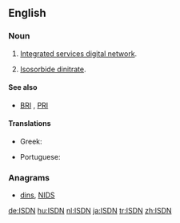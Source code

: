 ==English==

===Noun===
{{en-noun}}

# {{context|telecommunications|initialism|lang=en}} [[integrated services digital network#English|Integrated services digital network]].
# {{context|chemistry|initialism|lang=en}} [[isosorbide dinitrate#English|Isosorbide dinitrate]].

====See also====
* {{sense|telecommunications}} [[BRI]] , [[PRI]]

====Translations====
{{trans-top|integrated services digital network}}
* Greek: {{t|el|ΨΔΕΥ|n}}
{{trans-mid}}
* Portuguese: {{t|pt|RDSI}}
{{trans-bottom}}

===Anagrams===
* [[dins#English|dins]], [[NIDS#English|NIDS]]

[[de:ISDN]]
[[hu:ISDN]]
[[nl:ISDN]]
[[ja:ISDN]]
[[tr:ISDN]]
[[zh:ISDN]]